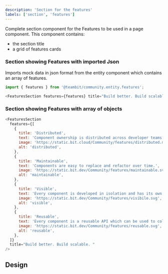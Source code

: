 ```yaml
---
description: 'Section for the features'
labels: ['section', 'features']
---
```



Complete section component for the Features to be used in a page component. This component contains:

- the section title
- a grid of features cards

### Section showing Features with imported Json

Imports mock data in json format from the entity component which contains an array of features.

```js
import { features } from '@teambit/community.entity.features';

<FeaturesSection features={features} title="Build better. Build scalable. " />;
```

### Section showing Features with array of objects

```js live
<FeaturesSection
  features={[
    {
      title: 'Distributed',
      text: 'Component ownership is distributed across developer teams',
      image: 'https://static.bit.cloud/Community/features/distributed.min.svg',
      alt: 'distributed',
    },
    {
      title: 'Maintainable',
      text: 'Components are easy to replace and refactor over time.',
      image: 'https://static.bit.dev/Community/features/maintainable.svg',
      alt: 'maintainable',
    },
    {
      title: 'Visible',
      text: 'Every component is developed in isolation and has its own package.',
      image: 'https://static.bit.dev/Community/features/visibile.svg',
      alt: 'visible',
    },
    {
      title: 'Reusable',
      text: 'Every component is a reusable API which can be used to collaborate with anyone.',
      image: 'https://static.bit.dev/Community/features/reusable.svg',
      alt: 'reusable',
    },
  ]}
  title="Build better. Build scalable. "
/>
```

## Design

<FigmaEmbed src="https://www.figma.com/embed?embed_host=share&url=https%3A%2F%2Fwww.figma.com%2Ffile%2FctC1w9YhJvqaO1EZ08gLOV%2FCommunity%3Fnode-id%3D12%253A1316" />
